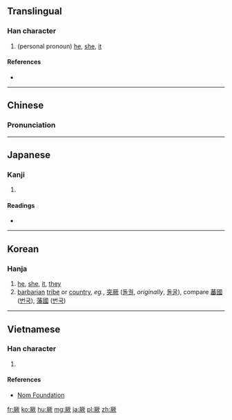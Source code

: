 ==Translingual==

===Han character===
{{Han char|rn=27|rad=厂|as=10|sn=12|four=7128<sub>2</sub>|canj=一廿山人 (MTUO)|ids=⿸[[厂]][[欮]]}}

# (personal pronoun) [[he]], [[she]], [[it]]

====References====
* {{Han ref|kx=0162.220|dkj=02992|dj=0370.080|hdz=10076.130|uh=53A5|ud=21413|bh=B3D6|bd=46038}}

----

==Chinese==
{{zh-hanzi-box|[[厥]]}}

===Pronunciation===
{{zh-pron
|m=jué
|c=kyut3
|mc=y
|oc=y
|ma=
|cat=pron
}}

----

==Japanese==

===Kanji===
{{ja-kanji|grade=|rs=厂10}}

# {{defn|lang=ja|sort=厂10}}

====Readings====
* {{ja-readings|on=[[けつ]] (ketsu), [[くつ]] (kutsu)|kun=[[その]] (sono), [[それ]] (sore)}}

----

==Korean==

===Hanja===
{{ko-hanja|hangeul=[[궐]], [[굴]]|rv=gwol, gul|mr=kwŏl, kul}}

# [[he]], [[she]], [[it]], [[they]]
# [[barbarian]] [[tribe]] or [[country]], ''eg.'', [[突]][[厥#Korean|厥]] ([[돌궐]], ''originally'', [[돌굴]]), compare [[蕃]][[國]] ([[번국]]), [[藩]][[國]] ([[번국]])

----

==Vietnamese==

===Han character===
{{vi-hantu|[[cột]], [[quyết]]|rs=厂10}}

# {{defn|lang=vi|sort=厂10}}

====References====
*[http://nomfoundation.org/common/nom_details.php?codepoint=53a5 Nom Foundation]

[[fr:厥]]
[[ko:厥]]
[[hu:厥]]
[[mg:厥]]
[[ja:厥]]
[[pl:厥]]
[[zh:厥]]